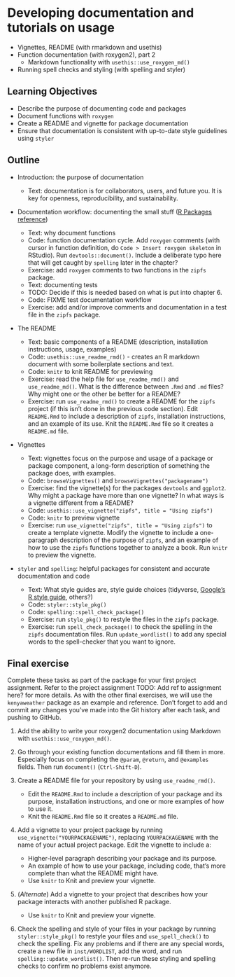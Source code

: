 # Developing documentation and tutorials on usage {#package-documentation}

- Vignettes, README (with rmarkdown and usethis)
- Function documentation (with roxygen2), part 2
    - Markdown functionality with `usethis::use_roxygen_md()`
- Running spell checks and styling (with spelling and styler)

## Learning Objectives

* Describe the purpose of documenting code and packages
* Document functions with `roxygen`
* Create a README and vignette for package documentation
* Ensure that documentation is consistent with up-to-date style guidelines using `styler`

## Outline

* Introduction: the purpose of documentation

  * Text: documentation is for collaborators, users, and future you. It is key for openness, reproducibility, and sustainability.

* Documentation workflow: documenting the small stuff ([R Packages reference](https://r-pkgs.org/man.html?q=roxygen#man))

  * Text: why document functions
  * Code: function documentation cycle. Add `roxygen` comments (with cursor in function definition, do `Code > Insert roxygen skeleton` in RStudio). Run `devtools::document()`. Include a deliberate typo here that will get caught by `spelling` later in the chapter?
  * Exercise: add `roxygen` comments to two functions in the `zipfs` package.
  * Text: documenting tests
  * TODO: Decide if this is needed based on what is put into chapter 6.
  * Code: FIXME test documentation workflow
  * Exercise: add and/or improve comments and documentation in a test file in the `zipfs` package.

* The README

  * Text: basic components of a README (description, installation instructions, usage, examples)
  * Code: `usethis::use_readme_rmd()` - creates an R markdown document with some boilerplate sections and text.
  * Code: `knitr` to knit README for previewing
  * Exercise: read the help file for `use_readme_rmd()` and `use_readme_md()`. What is the difference between `.Rmd` and `.md` files? Why might one or the other be better for a README?
  * Exercise: run `use_readme_rmd()` to create a README for the `zipfs` project (if this isn't done in the previous code section). Edit `README.Rmd` to include a description of `zipfs`, installation instructions, and an example of its use. Knit the `README.Rmd` file so it creates a `README.md` file.

* Vignettes

  * Text: vignettes focus on the purpose and usage of a package or package component, a long-form description of something the package does, with examples.
  * Code: `browseVignettes()` and `browseVignettes("packagename")`
  * Exercise: find the vignette(s) for the packages `devtools` and `ggplot2`. Why might a package have more than one vignette? In what ways is a vignette different from a README?
  * Code: `usethis::use_vignette("zipfs", title = "Using zipfs")`
  * Code: `knitr` to preview vignette
  * Exercise: run `use_vignette("zipfs", title = "Using zipfs")` to create a template vignette. Modify the vignette to include a one-paragraph description of the purpose of `zipfs`, and an example of how to use the `zipfs` functions together to analyze a book. Run `knitr` to preview the vignette.

* `styler` and `spelling`: helpful packages for consistent and accurate documentation and code

  * Text: What style guides are, style guide choices (tidyverse, [Google's R style guide](https://google.github.io/styleguide/Rguide.html), others?)
  * Code: `styler::style_pkg()`
  * Code: `spelling::spell_check_package()`
  * Exercise: run `style_pkg()` to restyle the files in the `zipfs` package.
  * Exercise: run `spell_check_package()` to check the spelling in the `zipfs` documentation files. Run `update_wordlist()` to add any special words to the spell-checker that you want to ignore.

## Final exercise {#08-final-exercise}

Complete these tasks as part of the package for your first project assignment.
Refer to the project assignment TODO: Add ref to assignment here?
for more details. As with the other final exercises,
we will use the `kenyaweather` package as an example and reference.
Don't forget to add and commit any changes you've made into the Git history
after each task, and pushing to GitHub.

1. Add the ability to write your roxygen2 documentation using Markdown with 
`usethis::use_roxygen_md()`.

2. Go through your existing function documentations and fill them in more.
Especially focus on completing the `@param`, `@return`, and `@examples` fields.
Then run `document()` (`Ctrl-Shift-D`).

3. Create a README file for your repository by using `use_readme_rmd()`.
    - Edit the `README.Rmd` to include a description of your package and its
    purpose, installation instructions, and one or more examples of how to use it.
    - Knit the `README.Rmd` file so it creates a `README.md` file.

4. Add a vignette to your project package by running `use_vignette("YOURPACKAGENAME")`,
replacing `YOURPACKAGENAME` with the name of your actual project package.
Edit the vignette to include a:
	- Higher-level paragraph describing your package and its purpose.
	- An example of how to use your package, including code, that's more complete
	than what the README might have.
    - Use `knitr` to Knit and preview your vignette.

4. (*Alternate*) Add a vignette to your project that describes how your package
interacts with another published R package. <!--leaflet?-->
    - Use `knitr` to Knit and preview your vignette.

5. Check the spelling and style of your files in your package by running
`styler::style_pkg()` to restyle your files and `use_spell_check()` to check the
spelling. Fix any problems and if there are any special words, create a
new file in `inst/WORDLIST`, add the word, and run `spelling::update_wordlist()`.
Then re-run these styling and spelling checks to confirm no problems exist anymore.
